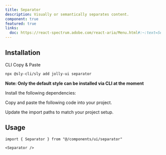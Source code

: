 ```yaml
---
title: Separator
description: Visually or semantically separates content.
component: true
featured: true
links:
  doc: https://react-spectrum.adobe.com/react-aria/Menu.html#:~:text=Separator%23,-A%20%3CSeparator%3E
---
```


<ComponentPreview name="separator-demo" />

## Installation

<Tabs defaultValue="cli">

<TabsList>
  <TabsTrigger value="cli">CLI</TabsTrigger>
  <TabsTrigger value="manual">Copy & Paste</TabsTrigger>
</TabsList>

<TabsContent value="cli">

```bash
npx @sly-cli/sly add jolly-ui separator
```

**Note: Only the default style can be installed via CLI at the moment**

</TabsContent>

<TabsContent value="manual">

<Steps>
<Step>Install the following dependencies:</Step>

<Step>Copy and paste the following code into your project.</Step>

<ComponentSource name="separator" />

<Step>Update the import paths to match your project setup.</Step>

</Steps>

</TabsContent>

</Tabs>

## Usage

```tsx
import { Separator } from "@/components/ui/separator"
```

```tsx
<Separator />
```
